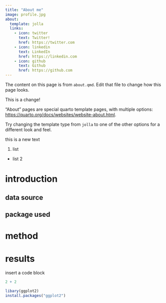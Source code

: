 ```yaml
---
title: "About me"
image: profile.jpg
about:
  template: jolla
  links:
    - icon: twitter
      text: Twitter!
      href: https://twitter.com
    - icon: linkedin
      text: LinkedIn
      href: https://linkedin.com
    - icon: github
      text: Github
      href: https://github.com
---
```


The content on this page is from `about.qmd`. Edit that file to change how this page looks.

This is a change!

"About" pages are special quarto template pages, with multiple options: <https://quarto.org/docs/websites/website-about.html>.

Try changing the template type from `jolla` to one of the other options for a different look and feel.

this is a new text

1.  list

-   list 2

# introduction

## data source

## package used

# method

# results

insert a code block

```r
2 + 2

libary(ggplot2)
install.packages("ggplot2")
```
